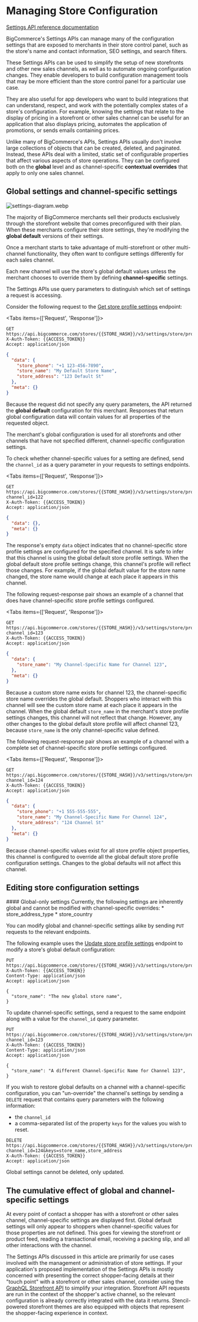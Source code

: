 # Managing Store Configuration

[Settings API reference documentation](/docs/rest-management/settings)

BigCommerce's Settings APIs can manage many of the configuration settings that are exposed to merchants in their store control panel, such as the store's name and contact information, SEO settings, and search filters.

These Settings APIs can be used to simplify the setup of new storefronts and other new sales channels, as well as to automate ongoing configuration changes. They enable developers to build configuration management tools that may be more efficient than the store control panel for a particular use case. 

They are also useful for app developers who want to build integrations that can understand, respect, and work with the potentially complex states of a store's configuration. For example, knowing the settings that relate to the display of pricing in a storefront or other sales channel can be useful for an application that also displays pricing, automates the application of promotions, or sends emails containing prices. 

Unlike many of BigCommerce's APIs, Settings APIs usually don't involve large collections of objects that can be created, deleted, and paginated. Instead, these APIs deal with a limited, static set of configurable properties that affect various aspects of store operations. They can be configured both on the **global** level and as channel-specific **contextual overrides** that apply to only one sales channel.

## Global settings and channel-specific settings

![settings-diagram.webp](https://storage.cloud.google.com/bigcommerce-production-dev-center/images/msf-beta-guide/settings-diagram.webp)

The majority of BigCommerce merchants sell their products exclusively through the storefront website that comes preconfigured with their plan. When these merchants configure their store settings, they're modifying the **global default** versions of their settings.

Once a merchant starts to take advantage of multi-storefront or other multi-channel functionality, they often want to configure settings differently for each sales channel.

Each new channel will use the store's global default values unless the merchant chooses to override them by defining **channel-specific** settings.

The Settings APIs use query parameters to distinguish which set of settings a request is accessing.

Consider the following request to the [Get store profile settings](/docs/rest-management/settings/store-profile#get-store-profile-settings) endpoint:

<Tabs items={['Request', 'Response']}>
<Tab>

```http filename="Example request: Get store profile settings" showLineNumbers copy
GET https://api.bigcommerce.com/stores/{{STORE_HASH}}/v3/settings/store/profile
X-Auth-Token: {{ACCESS_TOKEN}}
Accept: application/json
```

</Tab>
<Tab>

```json filename="Example response: Get store profile" showLineNumbers copy
{
  "data": {
    "store_phone": "+1 123-456-7890",
    "store_name": "My Default Store Name",
    "store_address": "123 Default St"
  },
  "meta": {}
}
```

</Tab>
</Tabs>

Because the request did not specify any query parameters, the API returned the **global default** configuration for this merchant. Responses that return global configuration data will contain values for all properties of the requested object.

The merchant's global configuration is used for all storefronts and other channels that have not specified different, channel-specific configuration settings.

To check whether channel-specific values for a setting are defined, send the `channel_id` as a query parameter in your requests to settings endpoints.

<Tabs items={['Request', 'Response']}>
<Tab>

```http filename="Example request: Get store profile settings for channel 122" showLineNumbers copy
GET https://api.bigcommerce.com/stores/{{STORE_HASH}}/v3/settings/store/profile?channel_id=122
X-Auth-Token: {{ACCESS_TOKEN}}
Accept: application/json
```
</Tab>
<Tab>

```json filename="Example response: Get store profile settings for channel 122" showLineNumbers copy
{
  "data": {},
  "meta": {}
}
```
</Tab>
</Tabs>

The response's empty `data` object indicates that no channel-specific store profile settings are configured for the specified channel. It is safe to infer that this channel is using the global default store profile settings. When the global default store profile settings change, this channel's profile will reflect those changes. For example, if the global default value for the store name changed, the store name would change at each place it appears in this channel.

The following request-response pair shows an example of a channel that does have channel-specific store profile settings configured.

<Tabs items={['Request', 'Response']}>
<Tab>

```http filename="Example request: Get store profile settings for channel 123" showLineNumbers copy
GET https://api.bigcommerce.com/stores/{{STORE_HASH}}/v3/settings/store/profile?channel_id=123
X-Auth-Token: {{ACCESS_TOKEN}}
Accept: application/json
```
</Tab>
<Tab>

```json filename="Example response: Get store profile settings for channel 123" showLineNumbers copy
{
  "data": {
    "store_name": "My Channel-Specific Name for Channel 123",
  },
  "meta": {}
}
```

</Tab>
</Tabs>

Because a custom store name exists for channel 123, the channel-specific store name overrides the global default. Shoppers who interact with this channel will see the custom store name at each place it appears in the channel. When the global default `store_name` in the merchant's store profile settings changes, this channel will not reflect that change. However, any other changes to the global default store profile will affect channel 123, because `store_name` is the only channel-specific value defined. 

The following request-response pair shows an example of a channel with a complete set of channel-specific store profile settings configured.

<Tabs items={['Request', 'Response']}>
<Tab>

```http filename="Example request: Get store profile settings for channel 124" showLineNumbers copy
GET https://api.bigcommerce.com/stores/{{STORE_HASH}}/v3/settings/store/profile?channel_id=124
X-Auth-Token: {{ACCESS_TOKEN}}
Accept: application/json
```

</Tab>
<Tab>

```json filename="Example response: Get store profile settings for channel 124" showLineNumbers copy
{
  "data": {
    "store_phone": "+1 555-555-555",
    "store_name": "My Channel-Specific Name For Channel 124",
    "store_address": "124 Channel St"
  },
  "meta": {}
}
```

</Tab>
</Tabs>

Because channel-specific values exist for all store profile object properties, this channel is configured to override all the global default store profile configuration settings. Changes to the global defaults will not affect this channel.

## Editing store configuration settings

<Callout type="info">
#### Global-only settings
Currently, the following settings are inherently global and cannot be modified with channel-specific overrides: 
* store_address_type
* store_country
</Callout>

You can modify global and channel-specific settings alike by sending `PUT` requests to the relevant endpoints. 

The following example uses the [Update store profile settings](/docs/rest-management/settings/store-profile#update-store-profile-settings) endpoint to modify a store's global default configuration:

```http filename="Example request: Update global store profile settings" showLineNumbers copy
PUT https://api.bigcommerce.com/stores/{{STORE_HASH}}/v3/settings/store/profile
X-Auth-Token: {{ACCESS_TOKEN}}
Content-Type: application/json
Accept: application/json

{
  "store_name": "The new global store name",
}
```

To update channel-specific settings, send a request to the same endpoint along with a value for the `channel_id` query parameter.

```http filename="Example request: Update store profile settings for channel 123" showLineNumbers copy
PUT https://api.bigcommerce.com/stores/{{STORE_HASH}}/v3/settings/store/profile?channel_id=123
X-Auth-Token: {{ACCESS_TOKEN}}
Content-Type: application/json
Accept: application/json

{
  "store_name": "A different Channel-Specific Name for Channel 123",
}
```

If you wish to restore global defaults on a channel with a channel-specific configuration, you can "un-override" the channel's settings by sending a `DELETE` request that contains query parameters with the following information:
* the `channel_id`
* a comma-separated list of the property `keys` for the values you wish to reset.


```http filename="Example request: Reset channel-specific store profile settings to default" showLineNumbers copy
DELETE https://api.bigcommerce.com/stores/{{STORE_HASH}}/v3/settings/store/profile?channel_id=124&keys=store_name,store_address
X-Auth-Token: {{ACCESS_TOKEN}}
Accept: application/json
```

<Callout type="info">
  Global settings cannot be deleted, only updated.
</Callout>

## The cumulative effect of global and channel-specific settings

At every point of contact a shopper has with a storefront or other sales channel, channel-specific settings are displayed first. Global default settings will only appear to shoppers when channel-specific values for those properties are not defined. This goes for viewing the storefront or product feed, reading a transactional email, receiving a packing slip, and all other interactions with the channel.

The Settings APIs discussed in this article are primarily for use cases involved with the management or administration of store settings. If your application's proposed implementation of the Settings APIs is mostly concerned with presenting the correct shopper-facing details at their "touch point" with a storefront or other sales channel, consider using the [GraphQL Storefront API](/api-docs/storefront/graphql/graphql-storefront-api-overview) to simplify your integration. Storefront API requests are run in the context of the shopper's active channel, so the relevant configuration is already correctly integrated with the data it returns. Stencil-powered storefront themes are also equipped with objects that represent the shopper-facing experience in context.  

